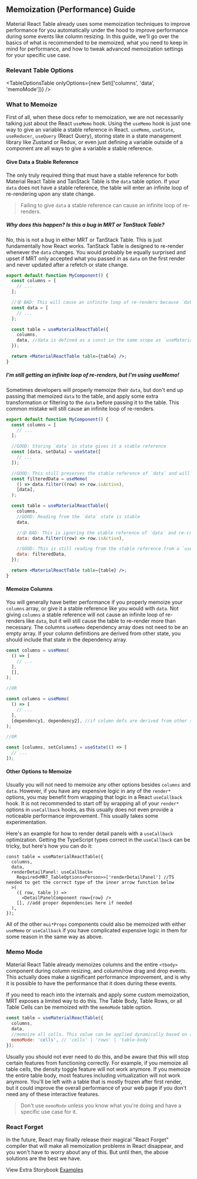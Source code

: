
<Head>
  <title>{'Memoization Guide - Material React Table V3 Docs'}</title>
  <meta
    name="description"
    content="How and what to memoize to improve performance in Material React Table."
  />
</Head>

## Memoization (Performance) Guide

Material React Table already uses some memoization techniques to improve performance for you automatically under the hood to improve performance during some events like column resizing. In this guide, we'll go over the basics of what is recommended to be memoized, what you need to keep in mind for performance, and how to tweak advanced memoization settings for your specific use case.

### Relevant Table Options

<TableOptionsTable onlyOptions={new Set(['columns', 'data', 'memoMode'])} />

### What to Memoize

First of all, when these docs refer to memoization, we are not necessarily talking just about the React `useMemo` hook. Using the `useMemo` hook is just one way to give an variable a stable reference in React. `useMemo`, `useState`, `useReducer`, `useQuery` (React Query), storing state in a state management library like Zustand or Redux, or even just defining a variable outside of a component are all ways to give a variable a stable reference.

#### Give Data a Stable Reference

The only truly required thing that must have a stable reference for both Material React Table and TanStack Table is the `data` table option. If your `data` does not have a stable reference, the table will enter an infinite loop of re-rendering upon any state change.

> Failing to give `data` a stable reference can cause an infinite loop of re-renders.

##### _Why does this happen? Is this a bug in MRT or TanStack Table?_

No, this is not a bug in either MRT or TanStack Table. This is just fundamentally how React works. TanStack Table is designed to re-render whenever the `data` changes. You would probably be equally surprised and upset if MRT only accepted what you passed in as `data` on the first render and never updated after a refetch or state change.

```jsx
export default function MyComponent() {
  const columns = [
    // ...
  ];

  //😵 BAD: This will cause an infinite loop of re-renders because `data` is redefined as a new array on every render
  const data = [
    // ...
  ];

  const table = useMaterialReactTable({
    columns,
    data, //data is defined as a const in the same scope as `useMaterialReactTable`, will cause infinite loop
  });

  return <MaterialReactTable table={table} />;
}
```

##### I'm still getting an infinite loop of re-renders, but I'm using useMemo!

Sometimes developers will properly memoize their `data`, but don't end up passing that memoized `data` to the table, and apply some extra transformation or filtering to the `data` before passing it to the table. This common mistake will still cause an infinite loop of re-renders.

```jsx
export default function MyComponent() {
  const columns = [
    // ...
  ];

  //GOOD: Storing `data` in state gives it a stable reference
  const [data, setData] = useState([
    // ...
  ]);

  //GOOD: This still preserves the stable reference of `data` and will not cause an infinite loop of re-renders
  const filteredData = useMemo(
    () => data.filter((row) => row.isActive),
    [data],
  );

  const table = useMaterialReactTable({
    columns,
    //GOOD: Reading from the `data` state is stable
    data,

    //😵 BAD: This is ignoring the stable reference of `data` and re-creating a new array on every render
    data: data.filter((row) => row.isActive),

    //GOOD: This is still reading from the stable reference from a `useMemo` hook
    data: filteredData,
  });

  return <MaterialReactTable table={table} />;
}
```

#### Memoize Columns

You will generally have better performance if you properly memoize your `columns` array, or give it a stable reference like you would with `data`. Not giving `columns` a stable reference will not cause an infinite loop of re-renders like `data`, but it will still cause the table to re-render more than necessary. The columns `useMemo` dependency array does not need to be an empty array. If your column definitions are derived from other state, you should include that state in the dependency array.

```jsx
const columns = useMemo(
  () => [
    // ...
  ],
  [],
);

//OR

const columns = useMemo(
  () => [
    // ...
  ],
  [dependency1, dependency2], //if column defs are derived from other state, don't forget to include that state in the dependency array
);

//OR

const [columns, setColumns] = useState(() => [
  // ...
]);
```

#### Other Options to Memoize

Usually you will not need to memoize any other options besides `columns` and `data`. However, if you have any expensive logic in any of the `render*` options, you may benefit from wrapping that logic in a React `useCallback` hook. It is not recommended to start off by wrapping all of your `render*` options in `useCallback` hooks, as this usually does not even provide a noticeable performance improvement. This usually takes some experimentation.

Here's an example for how to render detail panels with a `useCallback` optimization. Getting the TypeScript types correct in the `useCallback` can be tricky, but here's how you can do it:

```tsx
const table = useMaterialReactTable({
  columns,
  data,
  renderDetailPanel: useCallback<
    Required<MRT_TableOptions<Person>>['renderDetailPanel'] //TS needed to get the correct type of the inner arrow function below
  >(
    ({ row, table }) =>
      <DetailPanelComponent row={row} />
    [], //add proper dependencies here if needed
  ),
});
```

All of the other `mui*Props` components could also be memoized with either `useMemo` or `useCallback` if you have complicated expensive logic in them for some reason in the same way as above.

### Memo Mode

Material React Table already memoizes columns and the entire `<tbody>` component during column resizing, and column/row drag and drop events. This actually does make a significant performance improvement, and is why it is possible to have the performance that it does during these events.

If you need to reach into the internals and apply some custom memoization, MRT exposes a limited way to do this. The Table Body, Table Rows, or all Table Cells can be memoized with the `memoMode` table option.

```jsx
const table = useMaterialReactTable({
  columns,
  data,
  //memoize all cells. This value can be applied dynamically based on a certain scenario/condition if needed
  memoMode: 'cells', // 'cells' | 'rows' | 'table-body'
});
```

Usually you should not ever need to do this, and be aware that this will stop certain features from functioning correctly. For example, if you memoize all table cells, the density toggle feature will not work anymore. If you memoize the entire table body, most features including virtualization will not work anymore. You'll be left with a table that is mostly frozen after first render, but it could improve the overall performance of your web page if you don't need any of these interactive features.

> Don't use `memoMode` unless you know what you're doing and have a specific use case for it.

### React Forget

In the future, React may finally release their magical "React Forget" compiler that will make all memoization problems in React disappear, and you won't have to worry about any of this. But until then, the above solutions are the best we have.

View Extra Storybook [Examples](https://www.material-react-table.dev/?path=/story/features-memo-mode-examples)
